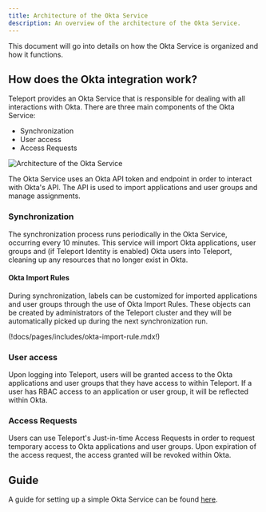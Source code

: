 ```yaml
---
title: Architecture of the Okta Service
description: An overview of the architecture of the Okta Service.
---
```


This document will go into details on how the Okta Service is organized and how
it functions.

## How does the Okta integration work?

Teleport provides an Okta Service that is responsible for dealing with all
interactions with Okta. There are three main components of the Okta Service:

- Synchronization
- User access
- Access Requests

![Architecture of the Okta Service](../../../../img/okta-diagram.png)

The Okta Service uses an Okta API token and endpoint in order to interact
with Okta's API. The API is used to import applications and user groups and
manage assignments.

### Synchronization

The synchronization process runs periodically in the Okta Service, occurring every
10 minutes. This service will import Okta applications, user groups and (if 
Teleport Identity is enabled) Okta users into Teleport, cleaning up any 
resources that no longer exist in Okta.

#### Okta Import Rules

During synchronization, labels can be customized for imported applications and user
groups through the use of Okta Import Rules. These objects can be created by
administrators of the Teleport cluster and they will be automatically picked up
during the next synchronization run.

(!docs/pages/includes/okta-import-rule.mdx!)

### User access

Upon logging into Teleport, users will be granted access to the Okta applications
and user groups that they have access to within Teleport. If a user has RBAC access to
an application or user group, it will be reflected within Okta.

### Access Requests

Users can use Teleport's Just-in-time Access Requests in order to
request temporary access to Okta applications and user groups. Upon expiration of the
access request, the access granted will be revoked within Okta.

## Guide

A guide for setting up a simple Okta Service can be found [here](./guide.mdx).
